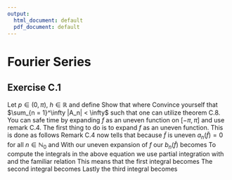 ```yaml
---
output:
  html_document: default
  pdf_document: default
---
```

# Fourier Series

## Exercise C.1

Let $p \in (0, \pi), \ h \in \mathbb{R}$ and define
\begin{align*}
  f(x) = 
  \begin{cases}
    \dfrac{hx}{p}, &x\in[0,p], \\[2ex]
    \dfrac{h(\pi - x)}{\pi - p}, &x\in(p, \pi].
  \end{cases}
\end{align*}
Show that
\begin{align*}
  f(x) = \sum_{n = 1}^\infty A_n \sin(nx), \quad x\in[o, \pi],
\end{align*}
where
\begin{align*}
  A_n := \frac{2h}{n^2} \frac{\sin(np)}{p(\pi - p)}, \quad n \in \mathbb{N}.
\end{align*}
Convince yourself that $\sum_{n = 1}^\infty |A_n| < \infty$ such that one can utilize theorem C.8.
\newline
\texit{Hint:} You can safe time by expanding $f$ as an uneven function on $[-\pi, \pi]$ and use remark C.4.
\newline
\textbf{Solution:}
\newline
The first thing to do is to expand $f$ as an uneven function.
This is done as follows
\begin{align*}
  \tilde{f}(x) =
  \begin{cases}
    f(x), &x\in[0, \pi] \\[2ex]
    -f(-x), &x\in[-\pi, 0).
  \end{cases}
\end{align*}
Remark C.4 now tells that because $\tilde{f}$ is uneven $a_n(\tilde{f}) = 0$ for all $n\in\mathbb{N}_0$ and
\begin{align*}
  b_n(\tilde{f}) = \frac{2}{l} \int_0^l \sin(n \pi x/l)\tilde{f}(x)\text{d}x, \quad n \in \mathbb{N}.
\end{align*}
With our uneven expansion of $f$ our $b_n(\tilde{f})$ becomes
\begin{align*}
  b_n(\tilde{f}) &= \frac{2}{\pi} \int_0^\pi \sin(n\pi x/\pi) \tilde{f}(x) \ \text{d}x \\
  &= \frac{2}{\pi} \left( \int_0^p \sin(nx)\frac{hx}{p} \ \text{d}x + \int_p^\pi \sin(nx)\frac{h(\pi - x)}{\pi - p} \ \text{d}x \right) \\
  &= \frac{2}{\pi} \left( \frac{h}{p} \int_0^p \sin(nx) x \ \text{d}x + \frac{h}{\pi - p} \int_p^\pi \sin(nx)(\pi - x) \ \text{d}x \right) \\
  &= \frac{2}{\pi} \left( \frac{h}{p} \int_0^p \sin(nx) x \ \text{d}x + \frac{h\pi}{\pi - p} \int_p^\pi \sin(nx) \ \text{d}x - \frac{h}{\pi - p} \int_p^\pi \sin(nx)x \ \text{d}x \right).
\end{align*}
To compute the integrals in the above equation we use partial integration with
\begin{align*}
  f(x) &= x, \qquad &&f'(x) = 1 \\
  g(x) &= \sin(nx), \qquad &&G(x) = -\frac{\cos(nx)}{n},
\end{align*}
and the familiar relation
\begin{align*}
  \int_a^b f(x)g(x) = \left[ f(x)G(x) \right]_a^b + \int_a^b f'(x)G(x) \ \text{d}x.
\end{align*}
This means that the first integral becomes
\begin{align*}
  \int_0^p\sin(nx) x \ \text{d}x &= \left[ -\frac{x\cos(nx)}{n} \right]_0^p - \frac{1}{n} \int_0^p \cos(nx) \ \text{d}x \\
  &= \left[ -\frac{x\cos(nx)}{n} \right]_0^p - \frac{1}{n} \left[ \frac{\sin(nx)}{n} \right]_0^p \\
  &= \left( -\frac{p\cos(np)}{n} - \left[ -\frac{0 \cdot \cos(n \cdot 0)}{n} \right] \right) - \frac{1}{n}\left( \frac{\sin(np)}{n} - \frac{\sin(n \cdot 0)}{n} \right) \\
  &= -\frac{p\cos(np)}{n} - \frac{\sin(np)}{n^2}.
\end{align*}
The second integral becomes
\begin{align*}
  \int_p^\pi \sin(nx) \ \text{d}x &= \left[ -\frac{\cos(nx)}{n} \right]_p^\pi \\
  &= -\frac{\cos(n \pi)}{n} - \left( -\frac{\cos(np)}{n} \right) \\
  &= \frac{1}{n} + \frac{\cos(np)}{n}.
\end{align*}
Lastly the third integral becomes
\begin{align*}
  
\end{align*}